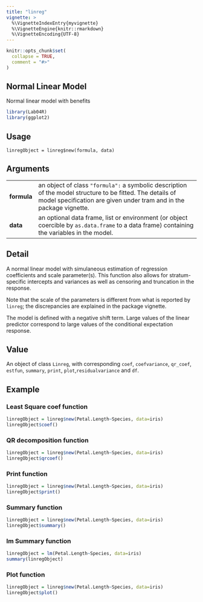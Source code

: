 ```yaml
---
title: "linreg"
vignette: >
  %\VignetteIndexEntry{myvignette} 
  %\VignetteEngine{knitr::rmarkdown}
  %\VignetteEncoding{UTF-8}
---
```


```r
knitr::opts_chunk$set(
  collapse = TRUE,
  comment = "#>"
)
```
## Normal Linear Model
Normal linear model with benefits
```r
library(Lab04R)
library(ggplot2)
```
## Usage
``` 
linregObject = linreg$new(formula, data)

```
## Arguments
-----------   ---------------------------------------------------------------------------------
__formula__   an object of class `"formula":` a symbolic description of the model structure to be                  fitted. The details of model specification are given under tram and in the package                 vignette.

__data__      an optional data frame, list or environment (or object coercible by `as.data.frame` to a data frame) containing the variables in the model. 
-----------
## Detail
A normal linear model with simulaneous estimation of regression coefficients and scale parameter(s). This function also allows for stratum-specific intercepts and variances as well as censoring and truncation in the response.

Note that the scale of the parameters is different from what is reported by `linreg`; the discrepancies are explained in the package vignette.

The model is defined with a negative shift term. Large values of the linear predictor correspond to large values of the conditional expectation response.

## Value
An object of class `Linreg`, with corresponding `coef`, `coefvariance`, `qr_coef`, `estfun`, `summary`, `print`, `plot`,`residualvariance` and `df`.

## Example


### Least Square coef function
```r
linregObject = linreg$new(Petal.Length~Species, data=iris)
linregObject$coef()
```

### QR decomposition function
```r
linregObject = linreg$new(Petal.Length~Species, data=iris)
linregObject$qrcoef()
```

### Print function
```r
linregObject = linreg$new(Petal.Length~Species, data=iris)
linregObject$print()
```

### Summary function
```r
linregObject = linreg$new(Petal.Length~Species, data=iris)
linregObject$summary()
```

### lm Summary function
```r
linregObject = lm(Petal.Length~Species, data=iris)
summary(linregObject)
```

### Plot function
```r
linregObject = linreg$new(Petal.Length~Species, data=iris)
linregObject$plot()
```